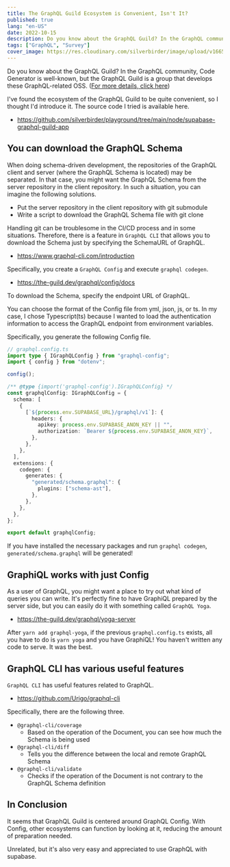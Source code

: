 ```yaml
---
title: The GraphQL Guild Ecosystem is Convenient, Isn't It?
published: true
lang: "en-US"
date: 2022-10-15
description: Do you know about the GraphQL Guild? In the GraphQL community, Code Generator is well-known, but...
tags: ["GraphQL", "Survey"]
cover_image: https://res.cloudinary.com/silverbirder/image/upload/v1665838875/silver-birder.github.io/blog/sangga-rima-roman-selia-LjbjWeXRbs0-unsplash.jpg
---
```


Do you know about the GraphQL Guild?
In the GraphQL community, Code Generator is well-known, but the GraphQL Guild is a group that develops these GraphQL-related OSS. ([For more details, click here](https://the-guild.dev/about-us))

I've found the ecosystem of the GraphQL Guild to be quite convenient, so I thought I'd introduce it.
The source code I tried is available here.

- https://github.com/silverbirder/playground/tree/main/node/supabase-graphql-guild-app

## You can download the GraphQL Schema

When doing schema-driven development, the repositories of the GraphQL client and server (where the GraphQL Schema is located) may be separated. In that case, you might want the GraphQL Schema from the server repository in the client repository. In such a situation, you can imagine the following solutions.

- Put the server repository in the client repository with git submodule
- Write a script to download the GraphQL Schema file with git clone

Handling git can be troublesome in the CI/CD process and in some situations.
Therefore, there is a feature in `GraphQL CLI` that allows you to download the Schema just by specifying the SchemaURL of GraphQL.

- https://www.graphql-cli.com/introduction

Specifically, you create a `GraphQL Config` and execute `graphql codegen`.

- https://the-guild.dev/graphql/config/docs

To download the Schema, specify the endpoint URL of GraphQL.

You can choose the format of the Config file from yml, json, js, or ts.
In my case, I chose Typescript(ts) because I wanted to load the authentication information to access the GraphQL endpoint from environment variables.

Specifically, you generate the following Config file.

```typescript
// graphql.config.ts
import type { IGraphQLConfig } from "graphql-config";
import { config } from "dotenv";

config();

/** @type {import('graphql-config').IGraphQLConfig} */
const graphqlConfig: IGraphQLConfig = {
  schema: [
    {
      [`${process.env.SUPABASE_URL}/graphql/v1`]: {
        headers: {
          apikey: process.env.SUPABASE_ANON_KEY || "",
          authorization: `Bearer ${process.env.SUPABASE_ANON_KEY}`,
        },
      },
    },
  ],
  extensions: {
    codegen: {
      generates: {
        "generated/schema.graphql": {
          plugins: ["schema-ast"],
        },
      },
    },
  },
};

export default graphqlConfig;
```

If you have installed the necessary packages and run `graphql codegen`, `generated/schema.graphql` will be generated!

## GraphiQL works with just Config

As a user of GraphQL, you might want a place to try out what kind of queries you can write.
It's perfectly fine to have GraphiQL prepared by the server side, but you can easily do it with something called `GraphQL Yoga`.

- https://the-guild.dev/graphql/yoga-server

After `yarn add graphql-yoga`, if the previous `graphql.config.ts` exists, all you have to do is `yarn yoga` and you have GraphiQL! You haven't written any code to serve. It was the best.

## GraphQL CLI has various useful features

`GraphQL CLI` has useful features related to GraphQL.

- https://github.com/Urigo/graphql-cli

Specifically, there are the following three.

- `@graphql-cli/coverage`
  - Based on the operation of the Document, you can see how much the Schema is being used
- `@graphql-cli/diff`
  - Tells you the difference between the local and remote GraphQL Schema
- `@graphql-cli/validate`
  - Checks if the operation of the Document is not contrary to the GraphQL Schema definition

## In Conclusion

It seems that GraphQL Guild is centered around GraphQL Config.
With Config, other ecosystems can function by looking at it, reducing the amount of preparation needed.

Unrelated, but it's also very easy and appreciated to use GraphQL with supabase.
